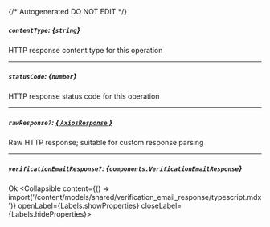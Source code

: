{/* Autogenerated DO NOT EDIT  */}

##### `contentType`: *{`string`}*
HTTP response content type for this operation

---
##### `statusCode`: *{`number`}*
HTTP response status code for this operation

---
##### `rawResponse?`: [*{ `AxiosResponse` }*](https://axios-http.com/docs/res_schema)
Raw HTTP response; suitable for custom response parsing

---
##### `verificationEmailResponse?`: *{`components.VerificationEmailResponse`}*
Ok
<Collapsible content={() => import('/content/models/shared/verification_email_response/typescript.mdx')} openLabel={Labels.showProperties} closeLabel={Labels.hideProperties}>
</Collapsible>


